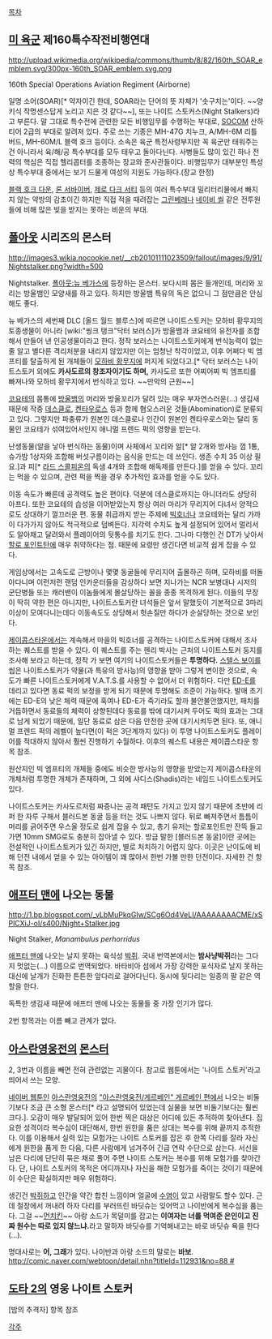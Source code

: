 [[목차]]
== [[미 육군]] 제160특수작전비행연대 ==
http://upload.wikimedia.org/wikipedia/commons/thumb/8/82/160th_SOAR_emblem.svg/300px-160th_SOAR_emblem.svg.png

160th Special Operations Aviation Regiment (Airborne)

일명 소어(SOAR)[* 약자이긴 한데, SOAR라는 단어의 뜻 자체가 '솟구치는'이다. ~~양키식 작명센스답게 노리고 지은 것 같다~~], 또는 나이트 스토커스(Night Stalkers)라고 부른다. 말 그대로 특수전에 관련한 모든 비행임무를 수행하는 부대로, [[SOCOM]] 산하 티어 2급의 부대로 알려져 있다. 주로 쓰는 기종은 MH-47G 치누크, A/MH-6M 리틀 버드, MH-60M/L 블랙 호크 등이다. 소속은 육군 특전사령부지만 꼭 육군만 태워주는건 아니라서 육/해/공 특수부대를 모두 태우고 돌아다닌다. 사병들도 많이 있긴 하나 전력의 핵심은 직접 헬리콥터를 조종하는 장교와 준사관들이다. 비행임무가 대부분인 특성상 특수부대 중에서는 보기 드물게 여성의 지원도 가능하다.(장교 한정)

[[블랙 호크 다운]], [[론 서바이버]], [[제로 다크 서티]] 등의 여러 특수부대 밀리터리물에서 빠지지 않는 약방의 감초이긴 하지만 직접 적을 때려잡는 [[그린베레]]나 [[네이비 씰]] 같은 전투원들에 비해 많은 빛을 받지는 못하는 비운의 부대.

== [[폴아웃]] 시리즈의 몬스터 ==
http://images3.wikia.nocookie.net/__cb20101111023509/fallout/images/9/91/Nightstalker.png?width=500

Nightstalker.
[[폴아웃:뉴 베가스]]에 등장하는 몬스터. 보다시피 몸은 들개인데, 머리와 꼬리는 방울뱀인 모양새를 하고 있다. 하지만 방울뱀 특유의 독은 없으니 그 점만큼은 안심해도 좋다.

뉴 베가스의 세번째 DLC [올드 월드 블루스]에 따르면 나이트스토커는 모하비 황무지의 토종생물이 아니라 [wiki:"씽크 탱크"닥터 보러스]가 방울뱀과 코요테의 유전자를 조합해서 만들어 낸 인공생물이라고 한다. 정작 보러스는 나이트스토커에게 번식능력이 없는 줄 알고 별다른 격리처분을 내리지 않았지만 이는 엄청난 착각이었고, 이후 어쩌다 빅 엠프티를 탈출하게 된 개체들이 [[모하비 황무지]]에 퍼지게 되었다고.[* 닥터 보러스는 나이트스토커 외에도 '''카사도르의 창조자이기도 하며,''' 카사도르 또한 어찌어찌 빅 엠프티를 빠져나와 모하비 황무지에서 번식하고 있다. ~~만악의 근원~~]

[[코요테]]의 몸통에 [[방울뱀]]의 머리와 방울꼬리가 달려 있는 매우 부자연스러운(...) 생김새 때문에 작중 [[데스클로]], [[켄타우로스]] 등과 함께 혐오스러운 것들(Abomination)로 분류되고 있다. 그렇지만 파충류가 원본인 데스클로나 인간이 원본인 켄타우로스와는 달리 동물인 코요테가 섞여있어서인지 애니멀 프렌드 퍽의 영향을 받는다.

난생동물(알을 낳아 번식하는 동물)이며 사체에서 꼬리와 알[* 알 2개와 방사능 껌 1통, 슈가밤 1상자와 조합해 버섯구름이라는 음식을 만드는 데 쓰인다. 생존 수치 35 이상 필요.]과 피[* [[라드 스콜피온]]의 독샘 4개와 조합해 해독제를 만든다.]를 얻을 수 있다. 꼬리는 먹을 수 있으며, 관련 퍽을 찍을 경우 추가적인 효과를 얻을 수도 있다.

이동 속도가 빠른데 공격력도 높은 편이다. 덕분에 데스클로까지는 아니더라도 상당히 아프다. 또한 코요테의 습성을 이어받았는지 항상 여러 마리가 무리지어 다녀서 양적으로도 상대하기 껄끄러운 편. 동물 취급까지 받는 주제에 [[빅호너]]나 코요테와는 달리 가까이 다가가지 않아도 적극적으로 덤벼든다. 지각력 수치도 높게 설정되어 있어서 멀리서도 알아채고 달려와서 플레이어의 뒷통수를 치기도 한다. 그나마 다행인 건 DT가 낮아서 [[할로 포인트]]탄에 매우 취약하다는 점. 때문에 요령만 생긴다면 비교적 쉽게 잡을 수 있다. 

게임상에서는 고속도로 근방이나 몇몇 동굴들에 무리지어 출몰하곤 하며, 모하비를 떠돌아다니며 이런저런 랜덤 인카운터들을 감상하다 보면 지나가는 NCR 보병대나 시저의 군단병들 또는 캐러밴이 이놈들에게 몰살당하는 꼴을 종종 목격하게 된다. 이들의 무장이 딱히 약한 편은 아니지만, 나이트스토커란 녀석들은 앞서 말했듯이 기본적으로 3마리 이상이 모여다니는데다 이동속도도 상당해서 헛손질만 하다가 순살당하는 것으로 보인다.

[[제이콥스타운]]에서는 계속해서 마을의 빅호너를 공격하는 나이트스토커에 대해서 조사하는 퀘스트를 받을 수 있다. 이 퀘스트를 주는 헨리 박사는 근처의 나이트스토커 둥지를 조사해 보라고 하는데, 정작 가 보면 여기의 나이트스토커들은 '''투명하다.''' [[스텔스 보이]]를 씹은 나이트스토커가 약물(과 특유의 방사능)의 영향을 받아 그렇게 변이한 것으로, 속도가 빠른 나이트스토커에게 V.A.T.S.를 사용할 수 없어서 더 위험하다. 다만 [[ED-E]]를 데리고 있다면 동료 퍽의 보정을 받게 되기 때문에 투명해도 조준이 가능하다. 발매 초기에는 ED-E의 낮은 체력 때문에 혹여나 ED-E가 죽기라도 할까 불안불안했지만, 패치를 거듭하면서 동료들의 체력이 상향된데다 동료를 밖에 대기시켜 두어도 퍽의 효과는 그대로 남게 되었기 때문에, 일단 동료로 삼은 다음 안전한 곳에 대기시켜두면 된다. 또, 애니멀 프렌드 퍽의 레벨이 높다면(이 퍽은 3단계까지 있다) 이 투명 나이트스토커도 플레이어를 적대하지 않아서 훨씬 진행하기 수월하다. 이후의 퀘스트 내용은 제이콥스타운 항목 참조.

원산지인 빅 엠프티의 개체들 중에도 비슷한 방사능의 영향을 받았는지 제이콥스타운의 개체처럼 투명한 개체가 존재하며, 그 외에 샤디스(Shadis)라는 네임드 나이트스토커도 있다.

나이트스토커는 카사도르처럼 짜증나는 공격 패턴도 가지고 있지 않기 때문에 초반에 리퍼 한 자루 구해서 블러드본 동굴 등을 터는 것도 나쁘지 않다. 뒤로 빠져주면서 틈틈이 머리를 긁어주면 우스울 정도로 쉽게 잡을 수 있고, 총기 유저는 할로포인트만 잔뜩 들고 가면 10mm SMG로도 충분히 잡아낼 수 있다. 방금 말한 [블러드본 동굴]이란 곳에는 전설적인 나이트스토커가 있긴 하지만, 별로 처치하기 어렵지 않다. 이곳은 난이도에 비해 던전 내에서 얻을 수 있는 아이템이 꽤 많아서 한번 가볼 만한 던전이다. 자세한 건 항목 참조.

== [[애프터 맨]]에 나오는 동물 ==

http://1.bp.blogspot.com/_vLbMuPkqGIw/SCg6Od4VeLI/AAAAAAAACME/xSPlCXiJ-oI/s400/Night+Stalker.jpg

Night Stalker, ''Manambulus perhorridus''

[[애프터 맨]]에 나오는 날지 못하는 육식성 [[박쥐]]. 국내 번역본에서는 '''밤사냥박쥐'''라는 그다지 멋없는(...) 이름으로 번역되었다.
바타비아 섬에서 가장 강력한 포식자로 날지 못하는 대신에 날개가 진화한 튼튼한 앞다리로 걸어다닌다. 동시에 뒷다리는 일종의 팔 같은 역할을 한다.

독특한 생김새 때문에 애프터 맨에 나오는 동물들 중 가장 인기가 많다.

2번 항목과는 이름 빼고 관계가 없다.

== [[아스란영웅전]]의 [[몬스터]] ==
2, 3번과 이름을 빼면 전혀 관련없는 괴물이다. 참고로 웹툰에서는 '나이트 스토커'라고 띄어서 쓰는 모양.

[[네이버 웹툰]]인 [[아스란영웅전]]의 [["아스란영웅전/게르베인" 게르베인 편]]에서 나오는 비둘기보다 조금 큰 소형 몬스터[* 라고 설명되어 있었는데 실물을 보면 비둘기보다는 훨씬 크다.]. 오감이 매우 발달되어 있어 한번 찍은 대상은 어디에 있든 추적하여 찾아낸다. 집요한 성격이라 복수심이 대단해서, 한번 원한을 품은 상대는 복수를 위해 끝까지 추적한다. 이를 이용해서 실력 있는 모험가는 나이트 스토커를 잡은 후 한쪽 다리를 잘라 자신에게 원한을 품게 한 다음, 다른 사람에게 넘겨주어 긴급 연락 수단으로 삼는다. 서신을 남은 다리에 단단히 묶은 채로 풀어 주면 나이트 스토커는 복수를 위해 모험가를 찾아간다. 단, 나이트 스토커의 목적은 어디까지나 자신을 해한 모험가를 죽이는 것이기 때문에 이 수단은 확실하지만 매우 위험하다.

생긴건 [[박쥐]]하고 인간을 약간 합친 느낌이며 얼굴에 [[수염]]이 있고 사람말도 할수 있다. 근데 철장에서 꺼내려 하자 다리를 부러뜨린 바딧슈는 잊어먹고 나이반에게 복수심을 품는다. 그걸 ~~[[먼치킨]]~~ 아랑 소드가 목덜미를 잡고는 '''이여자는 너를 먹여준 은인이고 진짜 원수는 따로 있지 않느냐.'''라고 말하자 바딧슈를 기억해내고는 바로 바딧슈 욕을 한다(...).

명대사로는 '''어, 그래'''가 있다. 나이반과 아랑 소드의 말로는 '''바보'''. [[http://comic.naver.com/webtoon/detail.nhn?titleId=112931&no=88 #]]
== [[도타 2]]의 영웅 나이트 스토커 ==
[밤의 추격자] 항목 참조

[[각주]]
